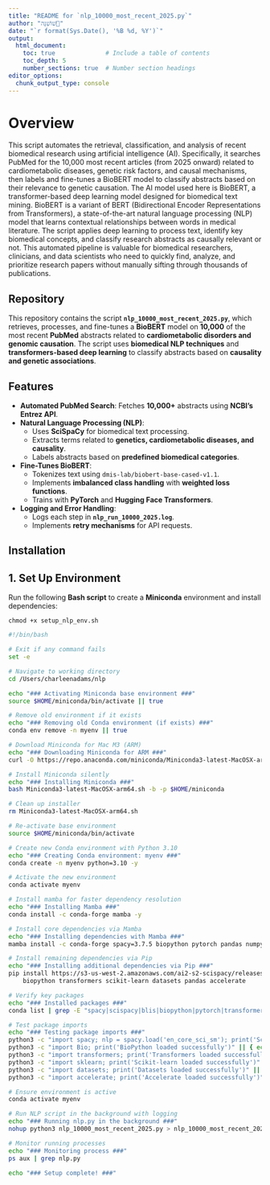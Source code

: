 ```yaml
---
title: "README for `nlp_10000_most_recent_2025.py`"
author: "שׁוֹשַׁנָּה🌹"
date: "`r format(Sys.Date(), '%B %d, %Y')`"
output: 
  html_document:
    toc: true              # Include a table of contents
    toc_depth: 5
    number_sections: true  # Number section headings
editor_options: 
  chunk_output_type: console
---
```


# Overview

This script automates the retrieval, classification, and analysis of recent biomedical research using artificial intelligence (AI). Specifically, it searches PubMed for the 10,000 most recent articles (from 2025 onward) related to cardiometabolic diseases, genetic risk factors, and causal mechanisms, then labels and fine-tunes a BioBERT model to classify abstracts based on their relevance to genetic causation. The AI model used here is BioBERT, a transformer-based deep learning model designed for biomedical text mining. BioBERT is a variant of BERT (Bidirectional Encoder Representations from Transformers), a state-of-the-art natural language processing (NLP) model that learns contextual relationships between words in medical literature. The script applies deep learning to process text, identify key biomedical concepts, and classify research abstracts as causally relevant or not. This automated pipeline is valuable for biomedical researchers, clinicians, and data scientists who need to quickly find, analyze, and prioritize research papers without manually sifting through thousands of publications.

## Repository

This repository contains the script **`nlp_10000_most_recent_2025.py`**, which retrieves, processes, and fine-tunes a **BioBERT** model on **10,000** of the most recent **PubMed** abstracts related to **cardiometabolic disorders and genomic causation**. The script uses **biomedical NLP techniques** and **transformers-based deep learning** to classify abstracts based on **causality and genetic associations**.

## Features

- **Automated PubMed Search**: Fetches **10,000+** abstracts using **NCBI's Entrez API**.
- **Natural Language Processing (NLP)**:
  - Uses **SciSpaCy** for biomedical text processing.
  - Extracts terms related to **genetics, cardiometabolic diseases, and causality**.
  - Labels abstracts based on **predefined biomedical categories**.
- **Fine-Tunes BioBERT**:
  - Tokenizes text using `dmis-lab/biobert-base-cased-v1.1`.
  - Implements **imbalanced class handling** with **weighted loss functions**.
  - Trains with **PyTorch** and **Hugging Face Transformers**.
- **Logging and Error Handling**:
  - Logs each step in **`nlp_run_10000_2025.log`**.
  - Implements **retry mechanisms** for API requests.

## Installation

## **1. Set Up Environment**
Run the following **Bash script** to create a **Miniconda** environment and install dependencies:

`chmod +x setup_nlp_env.sh`


```bash
#!/bin/bash

# Exit if any command fails
set -e

# Navigate to working directory
cd /Users/charleenadams/nlp

echo "### Activating Miniconda base environment ###"
source $HOME/miniconda/bin/activate || true

# Remove old environment if it exists
echo "### Removing old Conda environment (if exists) ###"
conda env remove -n myenv || true

# Download Miniconda for Mac M3 (ARM)
echo "### Downloading Miniconda for ARM ###"
curl -O https://repo.anaconda.com/miniconda/Miniconda3-latest-MacOSX-arm64.sh

# Install Miniconda silently
echo "### Installing Miniconda ###"
bash Miniconda3-latest-MacOSX-arm64.sh -b -p $HOME/miniconda

# Clean up installer
rm Miniconda3-latest-MacOSX-arm64.sh

# Re-activate base environment
source $HOME/miniconda/bin/activate

# Create new Conda environment with Python 3.10
echo "### Creating Conda environment: myenv ###"
conda create -n myenv python=3.10 -y

# Activate the new environment
conda activate myenv

# Install mamba for faster dependency resolution
echo "### Installing Mamba ###"
conda install -c conda-forge mamba -y

# Install core dependencies via Mamba
echo "### Installing dependencies with Mamba ###"
mamba install -c conda-forge spacy=3.7.5 biopython pytorch pandas numpy -y

# Install remaining dependencies via Pip
echo "### Installing additional dependencies via Pip ###"
pip install https://s3-us-west-2.amazonaws.com/ai2-s2-scispacy/releases/v0.5.4/en_core_sci_sm-0.5.4.tar.gz \
    biopython transformers scikit-learn datasets pandas accelerate

# Verify key packages
echo "### Installed packages ###"
conda list | grep -E "spacy|scispacy|blis|biopython|pytorch|transformers|scikit-learn|datasets|accelerate"

# Test package imports
echo "### Testing package imports ###"
python3 -c "import spacy; nlp = spacy.load('en_core_sci_sm'); print('SciSpaCy loaded successfully')" || { echo "SciSpaCy failed to load"; exit 1; }
python3 -c "import Bio; print('BioPython loaded successfully')" || { echo "BioPython failed to load"; exit 1; }
python3 -c "import transformers; print('Transformers loaded successfully')" || { echo "Transformers failed to load"; exit 1; }
python3 -c "import sklearn; print('Scikit-learn loaded successfully')" || { echo "Scikit-learn failed to load"; exit 1; }
python3 -c "import datasets; print('Datasets loaded successfully')" || { echo "Datasets failed to load"; exit 1; }
python3 -c "import accelerate; print('Accelerate loaded successfully')" || { echo "Accelerate failed to load"; exit 1; }

# Ensure environment is active
conda activate myenv

# Run NLP script in the background with logging
echo "### Running nlp.py in the background ###"
nohup python3 nlp_10000_most_recent_2025.py > nlp_10000_most_recent_2025.log 2>&1 &

# Monitor running processes
echo "### Monitoring process ###"
ps aux | grep nlp.py

echo "### Setup complete! ###"
```
